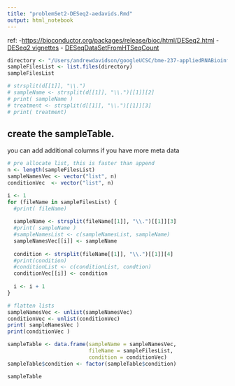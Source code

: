```yaml
---
title: "problemSet2-DESeq2-aedavids.Rmd"
output: html_notebook
---
```


ref:
-[https://bioconductor.org/packages/release/bioc/html/DESeq2.html](https://bioconductor.org/packages/release/bioc/html/DESeq2.html)
- [DESeq2 vignettes](http://www.bioconductor.org/packages/release/bioc/vignettes/DESeq2/inst/doc/DESeq2.html#pre-filtering)
- [DESeqDataSetFromHTSeqCount](https://www.rdocumentation.org/packages/DESeq/versions/1.24.0/topics/DESeqDataSet-class)

```r
directory <- "/Users/andrewdavidson/googleUCSC/bme-237-appliedRNABioinformatics/homework/problemSet2/data/reads/htseq-counts.out"
sampleFilesList <- list.files(directory)
sampleFilesList
```

```r
# strsplit(d[[1]], "\\.")
# sampleName <- strsplit(d[[1]], "\\.")[[1]][2]
# print( sampleName )
# treatment <- strsplit(d[[1]], "\\.")[[1]][3]
# print( treatment)
```

## create the sampleTable. 
you can add additional columns if you have more meta data
```r
# pre allocate list, this is faster than append
n <- length(sampleFilesList)
sampleNamesVec <- vector("list", n)
conditionVec  <- vector("list", n)

i <- 1
for (fileName in sampleFilesList) {
  #print( fileName)
  
  sampleName <- strsplit(fileName[[1]], "\\.")[[1]][3]
  #print( sampleName )
  #sampleNamesList <- c(sampleNamesList, sampleName)
  sampleNamesVec[[i]] <- sampleName
  
  condition <- strsplit(fileName[[1]], "\\.")[[1]][4]
  #print(condition)
  #conditionList <- c(conditionList, condtion)
  conditionVec[[i]] <- condition
  
  i <- i + 1
}

# flatten lists
sampleNamesVec <- unlist(sampleNamesVec)
conditionVec <- unlist(conditionVec)
print( sampleNamesVec )
print(conditionVec )
```

```r
sampleTable <- data.frame(sampleName = sampleNamesVec,
                          fileName = sampleFilesList,
                          condition = conditionVec)
sampleTable$condition <- factor(sampleTable$condition)

sampleTable
```

